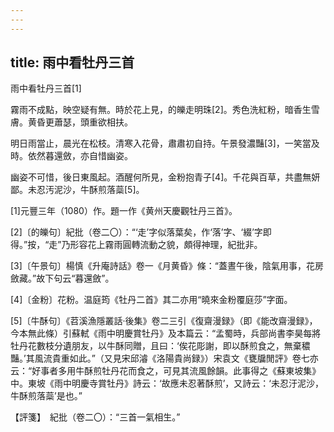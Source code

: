```yaml
---
---
---
```

title: 雨中看牡丹三首
---



雨中看牡丹三首[1]


霧雨不成點，映空疑有無。時於花上見，的皪走明珠[2]。秀色洗紅粉，暗香生雪膚。黄昏更蕭瑟，頭重欲相扶。

明日雨當止，晨光在松枝。清寒入花骨，肅肅初自持。午景發濃豔[3]，一笑當及時。依然暮還斂，亦自惜幽姿。

幽姿不可惜，後日東風起。酒醒何所見，金粉抱青子[4]。千花與百草，共盡無妍鄙。未忍汚泥沙，牛酥煎落蘂[5]。

[1]元豐三年（1080）作。題一作《黄州天慶觀牡丹三首》。

[2]〔的皪句〕紀批（卷二〇）：“‘走’字似落葉矣，作‘落’字、‘綴’字即得。”按，“走”乃形容花上霧雨圓轉流動之貌，頗得神理，紀批非。

[3]〔午景句〕楊慎《升庵詩話》卷一《月黄昏》條：“蓋晝午後，陰氣用事，花房斂藏。”故下句云“暮還斂”。

[4]〔金粉〕花粉。温庭筠《牡丹二首》其二亦用“曉來金粉覆庭莎”字面。

[5]〔牛酥句〕《苕溪漁隱叢話·後集》卷二三引《復齋漫録》（即《能改齋漫録》，今本無此條）引蘇軾《雨中明慶賞牡丹》及本篇云：“孟蜀時，兵部尚書李昊每將牡丹花數枝分遺朋友，以牛酥同贈，且曰：‘俟花彫謝，即以酥煎食之，無棄穠豔。’其風流貴重如此。”（又見宋邱濬《洛陽貴尚録》）宋袁文《甕牖閒評》卷七亦云：“好事者多用牛酥煎牡丹花而食之，可見其流風餘韻。此事得之《蘇東坡集》中。東坡《雨中明慶寺賞牡丹》詩云：‘故應未忍著酥煎’，又詩云：‘未忍汙泥沙，牛酥煎落蘂’是也。”

【評箋】　紀批（卷二〇）：“三首一氣相生。”